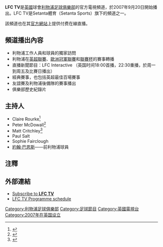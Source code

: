 {{noteta
|G1=liverpoolfc
}}
'''LFC TV'''是[[英國|英國]]球會[[利物浦足球俱樂部|利物浦足球俱樂部]]的官方電視頻道，於2007年9月20日開始播出。LFC TV是Setanta體育（Setanta Sports）旗下的頻道之一。

該頻道也在其[http://www.liverpoolfc.tv/ 官方網站]{{Wayback|url=http://www.liverpoolfc.tv/ |date=20070122140451 }}上提供付费在線直播。

== 頻道播出內容 ==
* 利物浦工作人員和球員的獨家訪問
* 利物浦在[[英超聯賽|英超聯賽]]、[[歐洲冠軍聯賽|歐洲冠軍聯賽]]和[[英格蘭聯賽杯|聯賽杯]]的賽事轉播 
* 直播新聞節目：LFC Interactive （英国时间18:00首播，22:30重播，於周一到周五及比賽日播出）
* 經典賽事，也包括英超最佳百場賽事
* 友誼賽及利物浦後備隊的賽事播出
* 俱樂部歷史紀錄片

== 主持人 ==
* Claire Rourke<ref name="PRESENTERS Claire Rourke">{{cite web|url=http://www.liverpoolfc.tv/news/drilldown/N156743070912-1230.htm|title=LFC MEET THE LFC TV PRESENTERS: CLAIRE ROURKE|author=[http://www.liverpoolfc.tv Liverpoolfc.tv]|accessdate=2009-04-15|archive-date=2008-01-11|archive-url=https://web.archive.org/web/20080111154949/http://www.liverpoolfc.tv/news/drilldown/N156743070912-1230.htm|dead-url=no}}</ref>
* Peter McDowall<ref name="PRESENTERS Peter McDowall">{{cite web|url=http://www.liverpoolfc.tv/news/archivedirs/news/2007/sep/11/N156830070911-1110.htm|title=LFC MEET THE LFC TV PRESENTERS: PETER MCDOWALL|author=[http://www.liverpoolfc.tv Liverpoolfc.tv]|deadurl=yes|archiveurl=https://web.archive.org/web/20090425211744/http://www.liverpoolfc.tv/news/archivedirs/news/2007/sep/11/N156830070911-1110.htm|archivedate=2009-04-25|accessdate=2009-04-15}}</ref> 
* Matt Critchley<ref name="PRESENTERS Matt Critchley">{{cite web|url=http://www.liverpoolfc.tv/news/drilldown/N156835070913-1324.htm|title=LFC MEET THE LFC TV PRESENTERS: MATT CRITCHLEY|author=[http://www.liverpoolfc.tv Liverpoolfc.tv]|accessdate=2009-04-15|archive-date=2007-10-12|archive-url=https://web.archive.org/web/20071012144818/http://www.liverpoolfc.tv/news/drilldown/N156835070913-1324.htm|dead-url=no}}</ref>
*Paul Salt
*Sophie Fairclough
*[[約翰·巴恩斯|約翰·巴恩斯]]——前利物浦球員

== 注釋 ==
{{reflist}}

== 外部連結 ==
* [https://web.archive.org/web/20090429095843/http://www.liverpoolfc.tv/tv/lfctv_subscribe.htm Subscribe to '''LFC TV''' ]
* [https://web.archive.org/web/20090415231420/http://www.liverpoolfc.tv/tv/today.htm LFC TV Programme schedule]

{{fb start}}
{{利物浦足球俱乐部}}
{{fb end}}

[[Category:利物浦足球俱樂部|Category:利物浦足球俱樂部]]
[[Category:足球節目|Category:足球節目]]
[[Category:英國電視台|Category:英國電視台]]
[[Category:2007年在英国设立|Category:2007年在英国设立]]